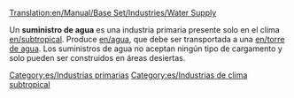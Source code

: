 [[Translation:en/Manual/Base Set/Industries/Water Supply]]

{{es/Industrias| nombre=Suministro de agua
| imagen=Watersupply.png
| climas=[[es/Manual/Clima|Subtropical]]
| acepta=Nada
| produce=[[es/Manual/Base Set/Cargos/Agua|Agua]]
| notas=No existe en otros [[es/clima|climas]]
}}
Un '''suministro de agua''' es una industria primaria presente solo en el clima [[en/subtropical]]. Produce [[en/agua]], que debe ser transportada a una [[en/torre de agua]]. Los suministros de agua no aceptan ningún tipo de cargamento y solo pueden ser construidos en áreas desiertas.
[[Category:es/Industrias primarias]]
[[Category:es/Industrias de clima subtropical]]
